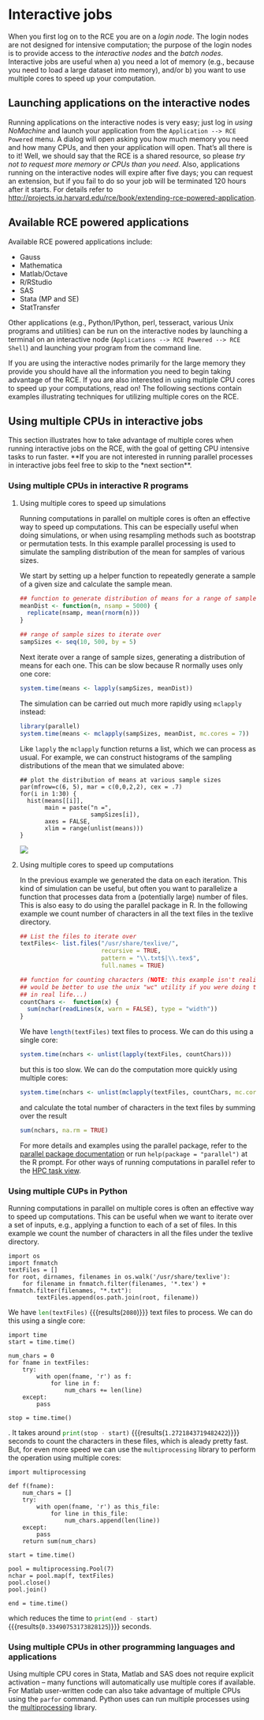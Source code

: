 # Interactive jobs

When you first log on to the RCE you are on a *login node*. The login
nodes are not designed for intensive computation; the purpose of the
login nodes is to provide access to the *interactive nodes* and the
*batch nodes*. Interactive jobs are useful when a) you need a lot of
memory (e.g., because you need to load a large dataset into memory),
and/or b) you want to use multiple cores to speed up your computation.

## Launching applications on the interactive nodes

Running applications on the interactive nodes is very easy; just log in
*using NoMachine* and launch your application from the
`Application --> RCE Powered` menu. A dialog will open asking you how
much memory you need and how many CPUs, and then your application will
open. That's all there is to it! Well, we should say that the RCE is a
shared resource, so please *try not to request more memory or CPUs than
you need*. Also, applications running on the interactive nodes will
expire after five days; you can request an extension, but if you fail to
do so your job will be terminated 120 hours after it starts. For details
refer to
<http://projects.iq.harvard.edu/rce/book/extending-rce-powered-application>.

## Available RCE powered applications

Available RCE powered applications include:

-   Gauss
-   Mathematica
-   Matlab/Octave
-   R/RStudio
-   SAS
-   Stata (MP and SE)
-   StatTransfer

Other applications (e.g., Python/IPython, perl, tesseract, various Unix
programs and utilities) can be run on the interactive nodes by launching
a terminal on an interactive node
(`Applications --> RCE Powered --> RCE Shell`) and launching your
program from the command line.

If you are using the interactive nodes primarily for the large memory
they provide you should have all the information you need to begin
taking advantage of the RCE. If you are also interested in using
multiple CPU cores to speed up your computations, read on! The following
sections contain examples illustrating techniques for utilizing multiple
cores on the RCE.

## Using multiple CPUs in interactive jobs

This section illustrates how to take advantage of multiple cores when
running interactive jobs on the RCE, with the goal of getting CPU
intensive tasks to run faster. **If you are not interested in running
parallel processes in interactive jobs feel free to skip to the *next
section**.

### Using multiple CPUs in interactive R programs

1.  Using multiple cores to speed up simulations

    Running computations in parallel on multiple cores is often an
    effective way to speed up computations. This can be especially
    useful when doing simulations, or when using resampling methods such
    as bootstrap or permutation tests. In this example parallel
    processing is used to simulate the sampling distribution of the mean
    for samples of various sizes.

    We start by setting up a helper function to repeatedly generate a
    sample of a given size and calculate the sample mean.

    ``` .r
    ## function to generate distribution of means for a range of sample sizes
    meanDist <- function(n, nsamp = 5000) {
      replicate(nsamp, mean(rnorm(n)))
    }

    ## range of sample sizes to iterate over
    sampSizes <- seq(10, 500, by = 5)

    ```

    Next iterate over a range of sample sizes, generating a distribution
    of means for each one. This can be slow because R normally uses only
    one core:

    ``` .r
    system.time(means <- lapply(sampSizes, meanDist))
    ```

    The simulation can be carried out much more rapidly using `mclapply`
    instead:

    ``` .r
    library(parallel)
    system.time(means <- mclapply(sampSizes, meanDist, mc.cores = 7))
    ```

    Like `lapply` the `mclapply` function returns a list, which we can
    process as usual. For example, we can construct histograms of the
    sampling distributions of the mean that we simulated above:

        ## plot the distribution of means at various sample sizes
        par(mfrow=c(6, 5), mar = c(0,0,2,2), cex = .7)
        for(i in 1:30) {
          hist(means[[i]],
               main = paste("n =",
                            sampSizes[i]),
               axes = FALSE,
               xlim = range(unlist(means)))
        }

    ![](images/samplingDist.png)

2.  Using multiple cores to speed up computations

    In the previous example we generated the data on each iteration.
    This kind of simulation can be useful, but often you want to
    parallelize a function that processes data from a (potentially
    large) number of files. This is also easy to do using the parallel
    package in R. In the following example we count number of characters
    in all the text files in the texlive directory.

    ``` .r
    ## List the files to iterate over
    textFiles<- list.files("/usr/share/texlive/",
                           recursive = TRUE,
                           pattern = "\\.txt$|\\.tex$",
                           full.names = TRUE)

    ## function for counting characters (NOTE: this example isn't realistic -- it
    ## would be better to use the unix "wc" utility if you were doing this
    ## in real life...)
    countChars <-  function(x) {
      sum(nchar(readLines(x, warn = FALSE), type = "width"))
    }
    ```

    We have `length(textFiles)`{.r .rundoc-block rundoc-language="r"}
    text files to process. We can do this using a single core:

    ``` .r
    system.time(nchars <- unlist(lapply(textFiles, countChars)))
    ```

    but this is too slow. We can do the computation more quickly using
    multiple cores:

    ``` .r
    system.time(nchars <- unlist(mclapply(textFiles, countChars, mc.cores = 7)))
    ```

    and calculate the total number of characters in the text files by
    summing over the result

    ``` .r
    sum(nchars, na.rm = TRUE)
    ```

    For more details and examples using the parallel package, refer to
    the [parallel package
    documentation](https://stat.ethz.ch/R-manual/R-devel/library/parallel/doc/parallel.pdf)
    or run `help(package = "parallel")` at the R prompt. For other ways
    of running computations in parallel refer to the [HPC task
    view](http://cran.r-project.org/web/views/HighPerformanceComputing.html).

### Using multiple CUPs in Python

Running computations in parallel on multiple cores is often an effective
way to speed up computations. This can be useful when we want to iterate
over a set of inputs, e.g., applying a function to each of a set of
files. In this example we count the number of characters in all the
files under the texlive directory.

``` .python
import os
import fnmatch
textFiles = []
for root, dirnames, filenames in os.walk('/usr/share/texlive'):
    for filename in fnmatch.filter(filenames, '*.tex') + fnmatch.filter(filenames, "*.txt"):
        textFiles.append(os.path.join(root, filename))
```

We have `len(textFiles)`{.python .rundoc-block rundoc-language="python"}
{{{results(`2080`)}}} text files to process. We can do this using a
single core:

``` .python
import time
start = time.time()

num_chars = 0
for fname in textFiles:
    try:
        with open(fname, 'r') as f:
            for line in f:
                num_chars += len(line)
    except:
        pass

stop = time.time()
```

. It takes around `print(stop - start)`{.python .rundoc-block
rundoc-language="python"} {{{results(`1.2721843719482422`)}}} seconds to
count the characters in these files, which is aleady pretty fast. But,
for even more speed we can use the `multiprocessing` library to perform
the operation using multiple cores:

``` .python
import multiprocessing

def f(fname):
    num_chars = []
    try:
        with open(fname, 'r') as this_file:
            for line in this_file:
                num_chars.append(len(line))
    except:
        pass
    return sum(num_chars)

start = time.time()

pool = multiprocessing.Pool(7)
nchar = pool.map(f, textFiles)
pool.close()
pool.join()

end = time.time()
```

which reduces the time to `print(end - start)`{.python .rundoc-block
rundoc-language="python"} {{{results(`0.33490753173828125`)}}} seconds.

### Using multiple CPUs in other programming languages and applications

Using multiple CPU cores in Stata, Matlab and SAS does not require
explicit activation -- many functions will automatically use multiple
cores if available. For Matlab user-written code can also take advantage
of multiple CPUs using the `parfor` command. Python uses can run
multiple processes using the
[multiprocessing](https://docs.python.org/2/library/multiprocessing.html)
library.
